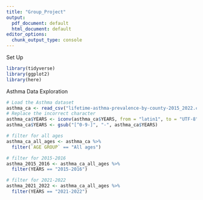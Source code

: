```yaml
---
title: "Group_Project"
output:
  pdf_document: default
  html_document: default
editor_options: 
  chunk_output_type: console
---
```

Set Up
```r
library(tidyverse)
library(ggplot2)
library(here)
```


Asthma Data Exploration 
```r
# Load the Asthma dataset
asthma_ca <- read_csv("lifetime-asthma-prevalence-by-county-2015_2022.csv")
# Replace the incorrect character
asthma_ca$YEARS <- iconv(asthma_ca$YEARS, from = "latin1", to = "UTF-8")
asthma_ca$YEARS <- gsub("[^0-9-]", "-", asthma_ca$YEARS)

# filter for all ages
asthma_ca_all_ages <- asthma_ca %>% 
  filter(`AGE GROUP` == "All ages")

# filter for 2015-2016
asthma_2015_2016 <- asthma_ca_all_ages %>% 
  filter(YEARS == "2015-2016")

# filter for 2021-2022
asthma_2021_2022 <- asthma_ca_all_ages %>% 
  filter(YEARS == "2021-2022")
```


